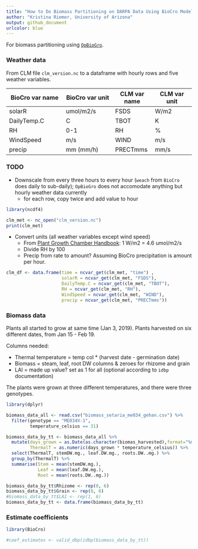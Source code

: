 ```yaml
---
title: "How to Do Biomass Partitioning on DARPA Data Using BioCro Model"
author: "Kristina Riemer, University of Arizona"
output: github_document
urlcolor: blue
---
```


For biomass partitioning using [`OpBioGro`](https://github.com/ebimodeling/biocro/blob/master/R/OpBioGro.R). 

### Weather data

From CLM file `clm_version.nc` to a dataframe with hourly rows and five weather variables. 

BioCro var name   | BioCro var unit | CLM var name | CLM var unit    
----------------- | --------------- | ------------ | ------------    
solarR            | umol/m2/s       | FSDS         | W/m2            
DailyTemp.C       | C               | TBOT         | K               
RH                | 0-1             | RH           | %               
WindSpeed         | m/s             | WIND         | m/s                
precip            | mm (mm/h)       | PRECTmms     | mm/s                

### TODO


- Downscale from every three hours to every hour (`weach` from `BioCro` does daily to sub-daily); `OpBioGro` does not accomodate anything but hourly weather data currently
    - for each row, copy twice and add value to hour

```r
library(ncdf4)

clm_met <- nc_open("clm_version.nc")
print(clm_met)
```

- Convert units (all weather variables except wind speed)
  - From [Plant Growth Chamber Handbook](https://www.controlledenvironments.org/wp-content/uploads/sites/6/2017/06/Ch01.pdf): 1 W/m2 = 4.6 umol/m2/s
  - Divide RH by 100
  - Precip from rate to amount? Assuming BioCro precipitation is amount per hour. 

```r
clm_df <- data.frame(time = ncvar_get(clm_met, "time") , 
                     solarR = ncvar_get(clm_met, "FSDS"), 
                     DailyTemp.C = ncvar_get(clm_met, "TBOT"), 
                     RH = ncvar_get(clm_met, "RH"), 
                     WindSpeed = ncvar_get(clm_met, "WIND"), 
                     precip = ncvar_get(clm_met, "PRECTmms"))
```

### Biomass data

Plants all started to grow at same time (Jan 3, 2019). Plants harvested on six different dates, from Jan 15 - Feb 19. 

Columns needed: 

- Thermal temperature = temp col * (harvest date - germination date)
- Biomass = steam, leaf, root DW columns & zeroes for rhizome and grain
- LAI = made up value? set as 1 for all (optional according to `idbp` documentation)

The plants were grown at three different temperatures, and there were three genotypes. 

```r
library(dplyr)

biomass_data_all <- read.csv("biomass_setaria_me034_gehan.csv") %>% 
  filter(genotype == "ME034V-1", 
         temperature_celsius == 31)

biomass_data_by_tt <- biomass_data_all %>% 
  mutate(days_grown = as.Date(as.character(biomas_harvested),format="%m/%d/%Y") - as.Date(as.character(seeds_in_germination),format="%m/%d/%Y"), 
         ThermalT = as.numeric(days_grown * temperature_celsius)) %>% 
  select(ThermalT, stemDW.mg., leaf.DW.mg., roots.DW..mg.) %>% 
  group_by(ThermalT) %>% 
  summarise(Stem = mean(stemDW.mg.), 
            Leaf = mean(leaf.DW.mg.), 
            Root = mean(roots.DW..mg.))

biomass_data_by_tt$Rhizome <- rep(0, 6)
biomass_data_by_tt$Grain <- rep(0, 6)
#biomass_data_by_tt$LAI <- rep(1, 6)
biomass_data_by_tt <- data.frame(biomass_data_by_tt)
```

### Estimate coefficients

```r
library(BioCro)

#coef_estimates <- valid_dbp(idbp(biomass_data_by_tt))
```

